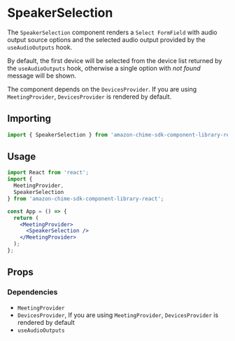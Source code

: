 
<Meta title="SDK Components/DeviceSelection/SpeakerSelection" />

# SpeakerSelection

The `SpeakerSelection` component renders a `Select FormField` with audio output source options and the selected audio output provided by the `useAudioOutputs` hook.

By default, the first device will be selected from the device list returned by the `useAudioOutputs` hook, otherwise a single option with _not found_ message will be shown.

The component depends on the `DevicesProvider`. If you are using `MeetingProvider`, `DevicesProvider` is rendered by default.

## Importing

```javascript
import { SpeakerSelection } from 'amazon-chime-sdk-component-library-react';
```

## Usage

```jsx
import React from 'react';
import {
  MeetingProvider,
  SpeakerSelection
} from 'amazon-chime-sdk-component-library-react';

const App = () => {
  return (
    <MeetingProvider>
      <SpeakerSelection />
    </MeetingProvider>
  );
};
```

## Props

<Props of={SpeakerSelection} />

### Dependencies

- `MeetingProvider`
- `DevicesProvider`, If you are using `MeetingProvider`, `DevicesProvider` is rendered by default
- `useAudioOutputs`
